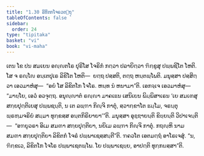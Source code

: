 ```yaml
---
title: "1.30 ລິຂິຕກໂຈຣວຕ຺ຖຸ"
tableOfContents: false
sidebar:
  order: 24
type: "tipitaka"
basket: "vi"
book: "vi-maha"
---
```



<DynamicBreadcrumb />

<Division number="93" book="vi-maha">

<Paragraph number="431" book="vi-maha">
ເຕນ ໂຂ ປນ ສມເຍນ ອຎ຺ຎຕໂຣ ປຸຣິໂສ ໂຈຣິກໍ ກຕ຺ວາ ປລາຍິຕ຺ວາ ຠິກ຺ຂູສຸ ປພ຺ພຊິໂຕ ໂຫຕິ. ໂສ ຈ ຣຎ຺ໂຎ ອນ຺ເຕປຸເຣ ລິຂິໂຕ ໂຫຕິ—  ຍຕ຺ຖ ປສ຺ສຕິ, ຕຕ຺ຖ ຫນ຺ຕພ຺ໂພຕິ. ມນຸສ຺ສາ ປສ຺ສິຕ຺ວາ ເອວມາຫໍສຸ—  “ອຍໍ ໂສ ລິຂິຕໂກ ໂຈໂຣ. ຫນ຺ທ ນໍ ຫນາມາ”ຕິ. ເອກຈ຺ເຈ ເອວມາຫໍສຸ—  “ມາຍ຺ໂຍ, ເອວໍ ອວຈຸຕ຺ຖ. ອນຸຎ຺ຎາຕໍ ຣຎ຺ຎາ ມາຄເຘນ ເສນິເຍນ ພິມ຺ພິສາເຣນ ‘ເຍ ສມເຓສຸ ສກ຺ຍປຸຕ຺ຕິເຍສຸ ປພ຺ພຊນ຺ຕິ, ນ ເຕ ລພ຺ຠາ ກິຎ຺ຈິ ກາຕຸໍ, ສ຺ວາກ຺ຂາໂຕ ຘມ຺ໂມ, ຈຣນ຺ຕຸ ພ຺ຣຫ຺ມຈຣິຍໍ ສມ຺ມາ ທຸກ຺ຂສ຺ສ ອນ຺ຕກິຣິຍາຍາ’”ຕິ. ມນຸສ຺ສາ ອຸຊ຺ຌາຍນ຺ຕິ ຂິຍ຺ຍນ຺ຕິ ວິປາເຈນ຺ຕິ—  “ອຠຍູວຣາ ອິເມ ສມຓາ ສກ຺ຍປຸຕ຺ຕິຍາ, ນຍິເມ ລພ຺ຠາ ກິຎ຺ຈິ ກາຕຸໍ. ກຖຎ຺ຫິ ນາມ ສມຓາ ສກ຺ຍປຸຕ຺ຕິຍາ ລິຂິຕກໍ ໂຈຣໍ ປພ຺ພາເຊສ຺ສນ຺ຕີ”ຕິ. ຠຄວໂຕ ເອຕມຕ຺ຖໍ ອາໂຣເຈສຸໍ. “ນ, ຠິກ຺ຂເວ, ລິຂິຕໂກ ໂຈໂຣ ປພ຺ພາເຊຕພ຺ໂພ. ໂຍ ປພ຺ພາເຊຍ຺ຍ, ອາປຕ຺ຕິ ທຸກ຺ກຏສ຺ສາ”ຕິ.
</Paragraph>
</Division>